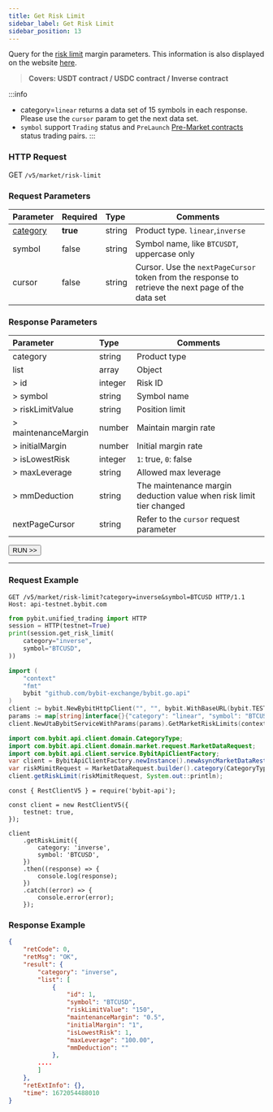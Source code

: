 ---
title: Get Risk Limit
sidebar_label: Get Risk Limit
sidebar_position: 13
---

Query for the <a href="https://www.bybit.com/en/help-center/article/Risk-Limit-Perpetual-and-Futures">risk limit</a> margin parameters. This information is also displayed on the website <a href="https://www.bybit.com/en/announcement-info/margin-parameters/">here</a>.
> **Covers: USDT contract / USDC contract / Inverse contract**

:::info
* category=`linear` returns a data set of 15 symbols in each response. Please use the `cursor` param to get the next data set.
* `symbol` support `Trading` status and `PreLaunch` <a href="https://www.bybit.com/en/help-center/article/Introduction-to-Pre-Market-Perpetual">Pre-Market contracts</a> status trading pairs.
:::

### HTTP Request
GET `/v5/market/risk-limit`

### Request Parameters
| Parameter | Required | Type | Comments|
|:----- |:-------|:-----|------ |
|[category](../enum#category) |**true** |string |Product type. `linear`,`inverse` |
|symbol |false |string |Symbol name, like `BTCUSDT`, uppercase only |
|cursor |false |string |Cursor. Use the `nextPageCursor` token from the response to retrieve the next page of the data set|

### Response Parameters
| Parameter | Type | Comments|
|:----- |:-----|----- |
|category |string |Product type |
|list |array |Object |
|> id |integer |Risk ID |
|> symbol |string |Symbol name |
|> riskLimitValue |string |Position limit |
|> maintenanceMargin |number |Maintain margin rate |
|> initialMargin |number |Initial margin rate |
|> isLowestRisk |integer |`1`: true, `0`: false |
|> maxLeverage |string |Allowed max leverage |
|> mmDeduction |string |The maintenance margin deduction value when risk limit tier changed |
|nextPageCursor |string |Refer to the `cursor` request parameter |

<a href="/api-explorer/v5/market/risk-limit"><Button>RUN >></Button></a>

---

### Request Example

<Tabs groupId="programming-languages">
<TabItem value="http" label="HTTP">

```http
GET /v5/market/risk-limit?category=inverse&symbol=BTCUSD HTTP/1.1
Host: api-testnet.bybit.com
```

</TabItem>
<TabItem value="python" label="Python">

```python
from pybit.unified_trading import HTTP
session = HTTP(testnet=True)
print(session.get_risk_limit(
    category="inverse",
    symbol="BTCUSD",
))
```

</TabItem>
<TabItem value="GO" label="GO">

```go
import (
	"context"
	"fmt"
	bybit "github.com/bybit-exchange/bybit.go.api"
)
client := bybit.NewBybitHttpClient("", "", bybit.WithBaseURL(bybit.TESTNET))
params := map[string]interface{}{"category": "linear", "symbol": "BTCUSDT"}
client.NewUtaBybitServiceWithParams(params).GetMarketRiskLimits(context.Background())
```

</TabItem>
<TabItem value="java" label="Java">

```java
import com.bybit.api.client.domain.CategoryType;
import com.bybit.api.client.domain.market.request.MarketDataRequest;
import com.bybit.api.client.service.BybitApiClientFactory;
var client = BybitApiClientFactory.newInstance().newAsyncMarketDataRestClient();
var riskMimitRequest = MarketDataRequest.builder().category(CategoryType.INVERSE).symbol("ADAUSD").build();
client.getRiskLimit(riskMimitRequest, System.out::println);
```

</TabItem>
<TabItem value="Node" label="Node.js">

```n4js
const { RestClientV5 } = require('bybit-api');

const client = new RestClientV5({
    testnet: true,
});

client
    .getRiskLimit({
        category: 'inverse',
        symbol: 'BTCUSD',
    })
    .then((response) => {
        console.log(response);
    })
    .catch((error) => {
        console.error(error);
    });
```

</TabItem>
</Tabs>

### Response Example

```json
{
    "retCode": 0,
    "retMsg": "OK",
    "result": {
        "category": "inverse",
        "list": [
            {
                "id": 1,
                "symbol": "BTCUSD",
                "riskLimitValue": "150",
                "maintenanceMargin": "0.5",
                "initialMargin": "1",
                "isLowestRisk": 1,
                "maxLeverage": "100.00",
                "mmDeduction": ""
            },
        ....
        ]
    },
    "retExtInfo": {},
    "time": 1672054488010
}
```
